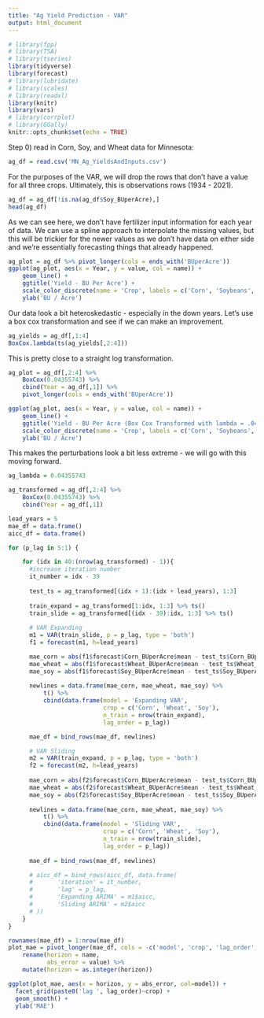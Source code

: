 ```yaml
---
title: "Ag Yield Prediction - VAR"
output: html_document
---
```


```r
# library(fpp)
# library(TSA)
# library(tseries)
library(tidyverse)
library(forecast)
# library(lubridate)
# library(scales)
# library(readxl)
library(knitr)
library(vars)
# library(corrplot)
# library(GGally)
knitr::opts_chunk$set(echo = TRUE)
```

Step 0) read in Corn, Soy, and Wheat data for Minnesota:

```r
ag_df = read.csv('MN_Ag_YieldsAndInputs.csv')
```

For the purposes of the VAR, we will drop the rows that don't have a value for all three crops. Ultimately, this is observations rows (1934 - 2021).

```r
ag_df = ag_df[!is.na(ag_df$Soy_BUperAcre),]
head(ag_df)
```
As we can see here, we don't have fertilizer input information for each year of data. We can use a spline approach to interpolate the missing values, but this will be trickier for the newer values as we don't have data on either side and we're essentially forecasting things that already happened.

```r
ag_plot = ag_df %>% pivot_longer(cols = ends_with('BUperAcre'))
ggplot(ag_plot, aes(x = Year, y = value, col = name)) + 
    geom_line() +
    ggtitle('Yield - BU Per Acre') +
    scale_color_discrete(name = 'Crop', labels = c('Corn', 'Soybeans', 'Wheat')) + 
    ylab('BU / Acre')
```

Our data look a bit heteroskedastic - especially in the down years. Let's use a box cox transformation and see if we can make an improvement.

```r
ag_yields = ag_df[,1:4]
BoxCox.lambda(ts(ag_yields[,2:4]))
```
This is pretty close to a straight log transformation.

```r
ag_plot = ag_df[,2:4] %>%
    BoxCox(0.04355743) %>%
    cbind(Year = ag_df[,1]) %>%
    pivot_longer(cols = ends_with('BUperAcre'))

ggplot(ag_plot, aes(x = Year, y = value, col = name)) + 
    geom_line() +
    ggtitle('Yield - BU Per Acre (Box Cox Transformed with lambda = .044)') +
    scale_color_discrete(name = 'Crop', labels = c('Corn', 'Soybeans', 'Wheat')) + 
    ylab('BU / Acre')
```

This makes the perturbations look a bit less extreme - we will go with this moving forward. 

```r
ag_lambda = 0.04355743

ag_transformed = ag_df[,2:4] %>%
    BoxCox(0.04355743) %>%
    cbind(Year = ag_df[,1])

lead_years = 5
mae_df = data.frame()
aicc_df = data.frame()

for (p_lag in 5:1) {

    for (idx in 40:(nrow(ag_transformed) - 1)){
      #increase iteration number
      it_number = idx - 39
    
      test_ts = ag_transformed[(idx + 1):(idx + lead_years), 1:3]
      
      train_expand = ag_transformed[1:idx, 1:3] %>% ts()
      train_slide = ag_transformed[(idx - 39):idx, 1:3] %>% ts()
      
      # VAR Expanding
      m1 = VAR(train_slide, p = p_lag, type = 'both')
      f1 = forecast(m1, h=lead_years)

      mae_corn = abs(f1$forecast$Corn_BUperAcre$mean - test_ts$Corn_BUperAcre)
      mae_wheat = abs(f1$forecast$Wheat_BUperAcre$mean - test_ts$Wheat_BUperAcre)
      mae_soy = abs(f1$forecast$Soy_BUperAcre$mean - test_ts$Soy_BUperAcre)
    
      newlines = data.frame(mae_corn, mae_wheat, mae_soy) %>%
          t() %>% 
          cbind(data.frame(model = 'Expanding VAR',
                           crop = c('Corn', 'Wheat', 'Soy'),
                           n_train = nrow(train_expand),
                           lag_order = p_lag))

      mae_df = bind_rows(mae_df, newlines)

      # VAR Sliding
      m2 = VAR(train_expand, p = p_lag, type = 'both')
      f2 = forecast(m2, h=lead_years)
      
      mae_corn = abs(f2$forecast$Corn_BUperAcre$mean - test_ts$Corn_BUperAcre)
      mae_wheat = abs(f2$forecast$Wheat_BUperAcre$mean - test_ts$Wheat_BUperAcre)
      mae_soy = abs(f2$forecast$Soy_BUperAcre$mean - test_ts$Soy_BUperAcre)
    
      newlines = data.frame(mae_corn, mae_wheat, mae_soy) %>%
          t() %>% 
          cbind(data.frame(model = 'Sliding VAR',
                           crop = c('Corn', 'Wheat', 'Soy'),
                           n_train = nrow(train_slide),
                           lag_order = p_lag))
      
      mae_df = bind_rows(mae_df, newlines)

      # aicc_df = bind_rows(aicc_df, data.frame(
      #       'iteration' = it_number,
      #       'lag' = p_lag,
      #       'Expanding ARIMA' = m1$aicc,
      #       'Sliding ARIMA' = m2$aicc
      # ))
    }    
}

```

```r
rownames(mae_df) = 1:nrow(mae_df)
plot_mae = pivot_longer(mae_df, cols = -c('model', 'crop', 'lag_order', 'n_train')) %>%
    rename(horizon = name,
           abs_error = value) %>% 
    mutate(horizon = as.integer(horizon))
```


```r
ggplot(plot_mae, aes(x = horizon, y = abs_error, col=model)) +
  facet_grid(paste0('lag ', lag_order)~crop) + 
  geom_smooth() + 
  ylab('MAE')
```

